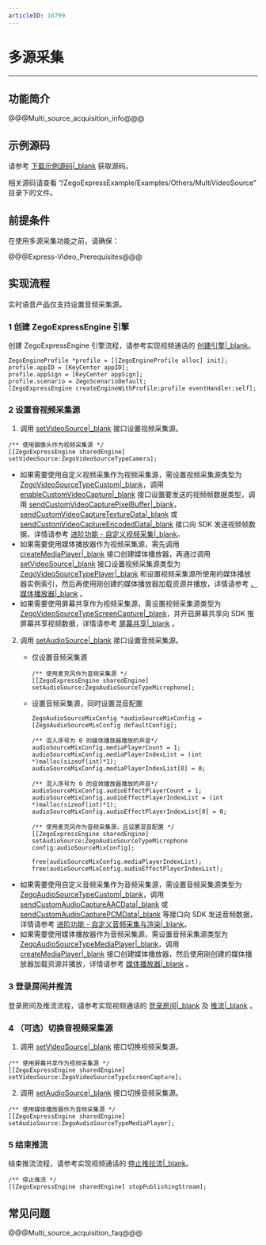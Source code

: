 ```yaml
---
articleID: 16799
---
```

# 多源采集

- - -
## 功能简介

@@@Multi_source_acquisition_info@@@


## 示例源码

请参考 [下载示例源码\|_blank](!DownloadDemo/DownloadDemo) 获取源码。

相关源码请查看 “/ZegoExpressExample/Examples/Others/MultiVideoSource” 目录下的文件。

## 前提条件

在使用多源采集功能之前，请确保：

@@@Express-Video_Prerequisites@@@

## 实现流程

<div class="mk-warning">


实时语音产品仅支持设置音频采集源。
</div>



### 1 创建 ZegoExpressEngine 引擎

创建 ZegoExpressEngine 引擎流程，请参考实现视频通话的 [创建引擎\|_blank](!Integration/Solution_Implementation#CreateEngine)。

```objc
ZegoEngineProfile *profile = [[ZegoEngineProfile alloc] init];
profile.appID = [KeyCenter appID];
profile.appSign = [KeyCenter appSign];
profile.scenario = ZegoScenarioDefault;
[ZegoExpressEngine createEngineWithProfile:profile eventHandler:self];
```

### 2 设置音视频采集源

1. 调用 [setVideoSource\|_blank](@setVideoSource) 接口设置视频采集源。

```objc
/** 使用摄像头作为视频采集源 */
[[ZegoExpressEngine sharedEngine] setVideoSource:ZegoVideoSourceTypeCamera];
```

<div class = 'mk-hint'>

- 如果需要使用自定义视频采集作为视频采集源，需设置视频采集源类型为 [ZegoVideoSourceTypeCustom\|_blank](@ZegoVideoSourceTypeCustom)，调用 [enableCustomVideoCapture\|_blank](@enableCustomVideoCapture) 接口设置要发送的视频帧数据类型，调用 [sendCustomVideoCapturePixelBuffer\|_blank](@sendCustomVideoCapturePixelBuffer)，[sendCustomVideoCaptureTextureData\|_blank](@sendCustomVideoCaptureTextureData) 或 [sendCustomVideoCaptureEncodedData\|_blank](@sendCustomVideoCaptureEncodedData) 接口向 SDK 发送视频帧数据，详情请参考 [进阶功能 - 自定义视频采集\|_blank](!ExpressVideoSDK-VideoAdvanced/CustomVideoCapture)。
- 如果需要使用媒体播放器作为视频采集源，需先调用 [createMediaPlayer\|_blank](@createMediaPlayer) 接口创建媒体播放器，再通过调用 [setVideoSource\|_blank](@setVideoSource) 接口设置视频采集源类型为 [ZegoVideoSourceTypePlayer\|_blank](@ZegoVideoSourceTypePlayer) 和设置视频采集源所使用的媒体播放器实例索引，然后再使用刚创建的媒体播放器加载资源并播放，详情请参考 [、媒体播放器\|_blank](!Other_Functions/MediaPlayer) 。
- 如果需要使用屏幕共享作为视频采集源，需设置视频采集源类型为 [ZegoVideoSourceTypeScreenCapture\|_blank](@ZegoVideoSourceTypeScreenCapture)，并开启屏幕共享向 SDK 推屏幕共享视频数据，详情请参考 [屏幕共享\|_blank](!ExpressVideoSDK-Other_Functions/Share_Screen) 。

</div>

2. 调用 [setAudioSource\|_blank](@setAudioSource) 接口设置音频采集源。

    - 仅设置音频采集源

        ```objc
        /** 使用麦克风作为音频采集源 */
        [[ZegoExpressEngine sharedEngine] setAudioSource:ZegoAudioSourceTypeMicrophone];
        ```

    - 设置音频采集源，同时设置混音配置

        ```objc
        ZegoAudioSourceMixConfig *audioSourceMixConfig = [ZegoAudioSourceMixConfig defaultConfig];

        /** 混入序号为 0 的媒体播放器播放的声音*/
        audioSourceMixConfig.mediaPlayerCount = 1;
        audioSourceMixConfig.mediaPlayerIndexList = (int *)malloc(sizeof(int)*1);
        audioSourceMixConfig.mediaPlayerIndexList[0] = 0;

        /** 混入序号为 0 的音效播放器播放的声音*/
        audioSourceMixConfig.audioEffectPlayerCount = 1;
        audioSourceMixConfig.audioEffectPlayerIndexList = (int *)malloc(sizeof(int)*1);
        audioSourceMixConfig.audioEffectPlayerIndexList[0] = 0;

        /** 使用麦克风作为音频采集源，且设置混音配置 */
        [[ZegoExpressEngine sharedEngine] setAudioSource:ZegoAudioSourceTypeMicrophone config:audioSourceMixConfig];

        free(audioSourceMixConfig.mediaPlayerIndexList);
        free(audioSourceMixConfig.audioEffectPlayerIndexList);
        ```

<div class = 'mk-hint'>

- 如果需要使用自定义音频采集作为音频采集源，需设置音频采集源类型为 [ZegoAudioSourceTypeCustom\|_blank](@ZegoAudioSourceTypeCustom)，调用 [sendCustomAudioCaptureAACData\|_blank](@sendCustomAudioCaptureAACData) 或 [sendCustomAudioCapturePCMData\|_blank](@sendCustomAudioCapturePCMData) 等接口向 SDK 发送音频数据，详情请参考 [进阶功能 - 自定义音频采集与渲染\|_blank](!AudioAdvanced/custom_audio_io)。
- 如果需要使用媒体播放器作为音频采集源，需设置音频采集源类型为 [ZegoAudioSourceTypeMediaPlayer\|_blank](@ZegoAudioSourceTypeMediaPlayer)，调用 [createMediaPlayer\|_blank](@createMediaPlayer) 接口创建媒体播放器，然后使用刚创建的媒体播放器加载资源并播放，详情请参考 [媒体播放器\|_blank](!Other_Functions/MediaPlayer) 。

</div>

### 3 登录房间并推流

登录房间及推流流程，请参考实现视频通话的 [登录房间\|_blank](!Integration/Solution_Implementation#createroom) 及 [推流\|_blank](!Integration/Solution_Implementation#publishingStream) 。

### 4 （可选）切换音视频采集源

1. 调用 [setVideoSource\|_blank](@setVideoSource) 接口切换视频采集源。

```objc
/** 使用屏幕共享作为视频采集源 */
[[ZegoExpressEngine sharedEngine] setVideoSource:ZegoVideoSourceTypeScreenCapture];
```

2. 调用 [setAudioSource\|_blank](@setAudioSource) 接口切换音频采集源。

```objc
/** 使用媒体播放器作为音频采集源 */
[[ZegoExpressEngine sharedEngine] setAudioSource:ZegoAudioSourceTypeMediaPlayer];
```

### 5 结束推流

结束推流流程，请参考实现视频通话的 [停止推拉流\|_blank](!Integration/Solution_Implementation#stopPublishingStream)。

```objc
/** 停止推流 */
[[ZegoExpressEngine sharedEngine] stopPublishingStream];
```


## 常见问题


@@@Multi_source_acquisition_faq@@@

